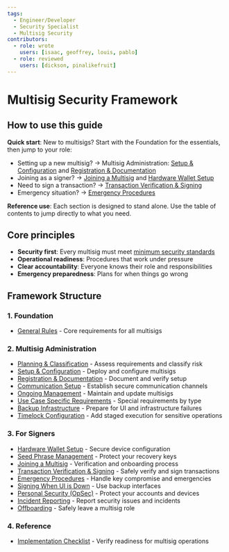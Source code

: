 ```yaml
---
tags:
  - Engineer/Developer
  - Security Specialist
  - Multisig Security
contributors:
  - role: wrote
    users: [isaac, geoffrey, louis, pablo]
  - role: reviewed
    users: [dickson, pinalikefruit]
---
```



<TagProvider>
<TagFilter />

# Multisig Security Framework

<TagList tags={frontmatter.tags} />
<AttributionList contributors={frontmatter.contributors} />

## How to use this guide

**Quick start**: New to multisigs? Start with the Foundation for the essentials, then jump to your role:
- Setting up a new multisig? → Multisig Administration: [Setup & Configuration](/multisig-for-protocols/setup-and-configuration) and [Registration & Documentation](/multisig-for-protocols/registration-and-documentation)
- Joining as a signer? → [Joining a Multisig](/multisig-for-protocols/joining-a-multisig) and [Hardware Wallet Setup](/multisig-for-protocols/hardware-wallet-setup)
- Need to sign a transaction? → [Transaction Verification & Signing](/multisig-for-protocols/transaction-verification-and-signing)
- Emergency situation? → [Emergency Procedures](/multisig-for-protocols/emergency-procedures)

**Reference use**: Each section is designed to stand alone. Use the table of contents to jump directly to what you need.

## Core principles

- **Security first**: Every multisig must meet [minimum security standards](/multisig-for-protocols/general-rules)
- **Operational readiness**: Procedures that work under pressure
- **Clear accountability**: Everyone knows their role and responsibilities
- **Emergency preparedness**: Plans for when things go wrong

## Framework Structure

### 1. Foundation
- [General Rules](/multisig-for-protocols/general-rules) - Core requirements for all multisigs

### 2. Multisig Administration
- [Planning & Classification](/multisig-for-protocols/planning-and-classification) - Assess requirements and classify risk
- [Setup & Configuration](/multisig-for-protocols/setup-and-configuration) - Deploy and configure multisigs
- [Registration & Documentation](/multisig-for-protocols/registration-and-documentation) - Document and verify setup
- [Communication Setup](/multisig-for-protocols/communication-setup) - Establish secure communication channels
- [Ongoing Management](/multisig-for-protocols/ongoing-management) - Maintain and update multisigs
- [Use Case Specific Requirements](/multisig-for-protocols/use-case-specific-requirements) - Special requirements by type
- [Backup Infrastructure](/multisig-for-protocols/backup-infrastructure) - Prepare for UI and infrastructure failures
- [Timelock Configuration](/multisig-for-protocols/timelock-configuration) - Add staged execution for sensitive operations

### 3. For Signers
- [Hardware Wallet Setup](/multisig-for-protocols/hardware-wallet-setup) - Secure device configuration
- [Seed Phrase Management](/wallet-security/seed-phrase-management) - Protect your recovery keys
- [Joining a Multisig](/multisig-for-protocols/joining-a-multisig) - Verification and onboarding process
- [Transaction Verification & Signing](/multisig-for-protocols/transaction-verification-and-signing) - Safely verify and sign transactions
- [Emergency Procedures](/multisig-for-protocols/emergency-procedures) - Handle key compromise and emergencies
- [Signing When UI is Down](/multisig-for-protocols/signing-when-ui-is-down) - Use backup interfaces
- [Personal Security (OpSec)](/multisig-for-protocols/personal-security-opsec) - Protect your accounts and devices
- [Incident Reporting](/multisig-for-protocols/incident-reporting) - Report security issues and incidents
- [Offboarding](/multisig-for-protocols/offboarding) - Safely leave a multisig role

### 4. Reference
- [Implementation Checklist](/multisig-for-protocols/implementation-checklist) - Verify readiness for multisig operations

</TagProvider>
<ContributeFooter />